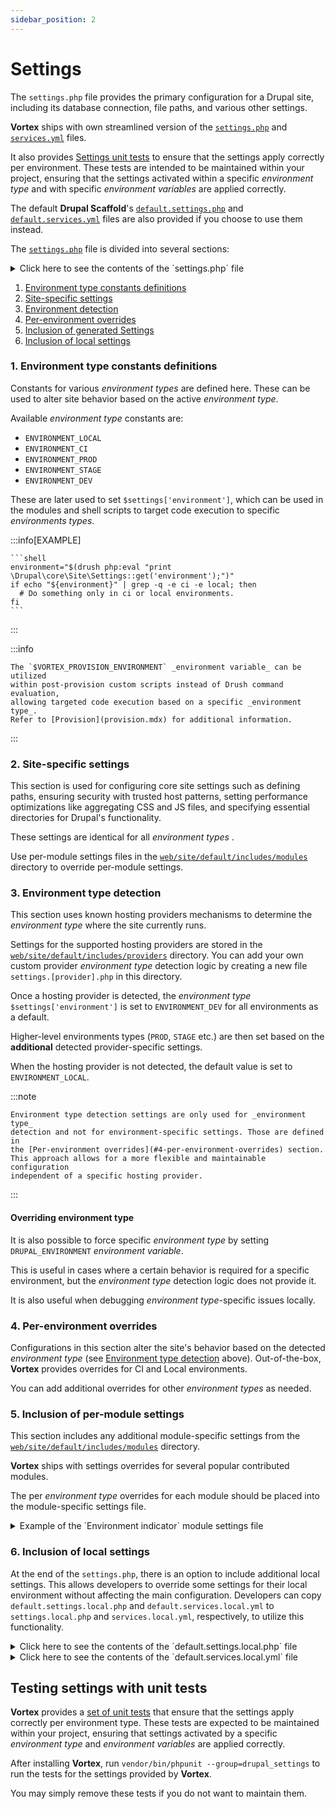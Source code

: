 ```yaml
---
sidebar_position: 2
---
```


# Settings

The `settings.php` file provides the primary configuration for a Drupal site,
including its database connection, file paths, and various other settings.

**Vortex** ships with own streamlined version of
the [`settings.php`](https://github.com/drevops/vortex/blob/develop/web/sites/default/settings.php) and
[`services.yml`](https://github.com/drevops/vortex/blob/develop/web/sites/default/services.yml) files.

It also provides [Settings unit tests](#testing-settings-with-unit-tests) to ensure that
the settings apply correctly per environment. These tests are intended to be
maintained within your project, ensuring that the settings activated within a
specific _environment type_ and with specific _environment variables_ are
applied correctly.

The default **Drupal Scaffold**'s [`default.settings.php`](https://github.com/drevops/vortex/blob/develop/web/sites/default/default.settings.php)
and [`default.services.yml`](https://github.com/drevops/vortex/blob/develop/web/sites/default/default.services.yml)
files are also provided if you choose to use them instead.

The [`settings.php`](https://github.com/drevops/vortex/blob/develop/web/sites/default/settings.php) file is divided
into several sections:


<details>
  <summary>Click here to see the contents of the `settings.php` file</summary>

  <CodeBlock language="php">{SettingsExample}</CodeBlock>

</details>

1. [Environment type constants definitions](#1-environment-type-constants-definitions)
2. [Site-specific settings](#2-site-specific-settings)
3. [Environment detection](#3-environment-type-detection)
4. [Per-environment overrides](#4-per-environment-overrides)
5. [Inclusion of generated Settings](#5-inclusion-of-per-module-settings)
6. [Inclusion of local settings](#6-inclusion-of-local-settings)

### 1. Environment type constants definitions

Constants for various _environment types_  are defined here. These can be used to
alter site behavior based on the active _environment type_.

Available _environment type_ constants are:

- `ENVIRONMENT_LOCAL`
- `ENVIRONMENT_CI`
- `ENVIRONMENT_PROD`
- `ENVIRONMENT_STAGE`
- `ENVIRONMENT_DEV`

These are later used to set `$settings['environment']`, which can be
used in the modules and shell scripts to target code execution to specific
_environments types_.

:::info[EXAMPLE]

    ```shell
    environment="$(drush php:eval "print \Drupal\core\Site\Settings::get('environment');")"
    if echo "${environment}" | grep -q -e ci -e local; then
      # Do something only in ci or local environments.
    fi
    ```

:::

:::info

    The `$VORTEX_PROVISION_ENVIRONMENT` _environment variable_ can be utilized
    within post-provision custom scripts instead of Drush command evaluation,
    allowing targeted code execution based on a specific _environment type_.
    Refer to [Provision](provision.mdx) for additional information.

:::

### 2. Site-specific settings

This section is used for configuring core site settings such as defining paths,
ensuring security with trusted host patterns, setting performance optimizations
like aggregating CSS and JS files, and specifying essential directories for
Drupal's functionality.

These settings are identical for all _environment types_ .

Use per-module settings files in the [`web/site/default/includes/modules`](https://github.com/drevops/vortex/tree/develop/web/sites/default/includes/modules)
directory to override per-module settings.

### 3. Environment type detection

This section uses known hosting providers mechanisms to determine the
_environment type_ where the site currently runs.

Settings for the supported hosting providers are stored in the
[`web/site/default/includes/providers`](https://github.com/drevops/vortex/tree/develop/web/sites/default/includes/providers)
directory. You can add your own custom provider _environment type_ detection logic
by creating a new file `settings.[provider].php` in this directory.

Once a hosting provider is detected, the _environment type_
`$settings['environment']` is set to
`ENVIRONMENT_DEV` for all environments as a default.

Higher-level environments types (`PROD`, `STAGE` etc.) are then set based on
the **additional** detected provider-specific settings.

When the hosting provider is not detected, the default value is set to
`ENVIRONMENT_LOCAL`.

:::note

    Environment type detection settings are only used for _environment type_
    detection and not for environment-specific settings. Those are defined in
    the [Per-environment overrides](#4-per-environment-overrides) section.
    This approach allows for a more flexible and maintainable configuration
    independent of a specific hosting provider.

:::

#### Overriding environment type

It is also possible to force specific _environment type_ by setting
`DRUPAL_ENVIRONMENT` _environment variable_.

This is useful in cases where a certain behavior is required for a specific
environment, but the _environment type_ detection logic does not provide it.

It is also useful when debugging _environment type_-specific issues locally.

### 4. Per-environment overrides

Configurations in this section alter the site's behavior based on the detected
_environment type_ (see [Environment type detection](#3-environment-type-detection)
above). Out-of-the-box, **Vortex** provides overrides for CI and Local
environments.

You can add additional overrides for other _environment types_  as needed.

### 5. Inclusion of per-module settings

This section includes any additional module-specific settings from the
[`web/site/default/includes/modules`](https://github.com/drevops/vortex/tree/develop/web/sites/default/includes/modules) directory.

**Vortex** ships with settings overrides for several popular contributed
modules.

The per _environment type_ overrides for each module should be placed into the
module-specific settings file.


<details>
  <summary>Example of the `Environment indicator` module settings file</summary>

  <CodeBlock language="json">{ModuleSettingsExample}</CodeBlock>

</details>


### 6. Inclusion of local settings

At the end of the `settings.php`, there is an option to include additional local
settings. This allows developers to override some settings for their local
environment without affecting the main configuration. Developers can
copy `default.settings.local.php` and `default.services.local.yml`
to `settings.local.php` and `services.local.yml`, respectively, to utilize this
functionality.


<details>
  <summary>Click here to see the contents of the `default.settings.local.php` file</summary>

  <CodeBlock language="php">{LocalSettingsExample}</CodeBlock>

</details>



<details>
  <summary>Click here to see the contents of the `default.services.local.yml` file</summary>

  <CodeBlock language="php">{LocalServicesExample}</CodeBlock>

</details>


## Testing settings with unit tests

**Vortex** provides a [set of unit tests](https://github.com/drevops/vortex/blob/develop/tests/phpunit/Drupal) that
ensure that the settings apply correctly per environment type. These tests are
expected to be maintained within your project, ensuring that settings activated
by a specific _environment type_ and _environment variables_ are applied correctly.

After installing **Vortex**, run `vendor/bin/phpunit --group=drupal_settings` to
run the tests for the settings provided by **Vortex**.

You may simply remove these tests if you do not want to maintain them.
